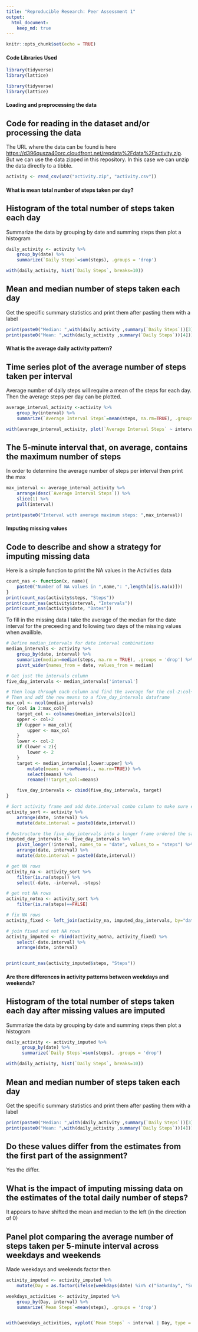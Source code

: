 ```yaml
---
title: "Reproducible Research: Peer Assessment 1"
output: 
  html_document:
    keep_md: true
---
```


```r
knitr::opts_chunk$set(echo = TRUE)
```

#### Code Libraries Used

```r
library(tidyverse)
library(lattice)
```
```r
library(tidyverse)
library(lattice)
```


#### Loading and preprocessing the data
## Code for reading in the dataset and/or processing the data

The URL where the data can be found is here <https://d396qusza40orc.cloudfront.net/repdata%2Fdata%2Factivity.zip>.
But we can use the data zipped in this repository. In this case we can unzip the data directly to a tibble.


```r
activity <- read_csv(unz("activity.zip", "activity.csv"))
```

#### What is mean total number of steps taken per day?
## Histogram of the total number of steps taken each day

Summarize the data by grouping by date and summing steps then plot a histogram

```r
daily_activity <- activity %>% 
    group_by(date) %>%
    summarize(`Daily Steps`=sum(steps), .groups = 'drop')

with(daily_activity, hist(`Daily Steps`, breaks=10))

```

## Mean and median number of steps taken each day

Get the specific summary statistics and print them after pasting them with a label

```r
print(paste0("Median: ",with(daily_activity ,summary(`Daily Steps`))[3]))
print(paste0("Mean: ",with(daily_activity ,summary(`Daily Steps`))[4]))
```

#### What is the average daily activity pattern?
## Time series plot of the average number of steps taken per interval

Average number of daily steps will require a mean of the steps for each day.
Then the average steps per day can be plotted.


```r
average_interval_activity <-activity %>% 
    group_by(interval) %>%
    summarize(`Average Interval Steps`=mean(steps, na.rm=TRUE), .groups = 'drop')

with(average_interval_activity, plot(`Average Interval Steps` ~ interval, type = "l", lwd = 2, col = "red",))
```

## The 5-minute interval that, on average, contains the maximum number of steps

In order to determine the average number of steps per interval then print the max

```r
max_interval <- average_interval_activity %>%
    arrange(desc(`Average Interval Steps`)) %>%
    slice(1) %>%
    pull(interval)

print(paste0("Interval with average maximum steps: ",max_interval))
```


#### Imputing missing values
## Code to describe and show a strategy for imputing missing data

Here is a simple function to print the NA values in the Activities data

```r
count_nas <- function(x, name){
    paste0("Number of NA values in ",name,": ",length(x[is.na(x)]))
}
print(count_nas(activity$steps, "Steps"))
print(count_nas(activity$interval, "Intervals"))
print(count_nas(activity$date, "Dates"))
```

To fill in the missing data I take the average of the median for the date interval for the preceeding and following two days of the missing values when availible.

```r
# Define median_intervals for date interval combinations
median_intervals <- activity %>% 
    group_by(date, interval) %>%
    summarize(median=median(steps, na.rm = TRUE), .groups = 'drop') %>%
    pivot_wider(names_from = date, values_from = median)

# Get just the intervals column
five_day_intervals <- median_intervals['interval']

# Then loop through each column and find the average for the col-2:col+2 frame when possible
# Then and add the new means to a five_day_intervals dataframe
max_col <- ncol(median_intervals)
for (col in 2:max_col){
    target_col <- colnames(median_intervals)[col]
    upper <- col+2
    if (upper > max_col){
        upper <- max_col
    }
    lower <- col-2
    if (lower < 2){
        lower <- 2
    }
    target <- median_intervals[,lower:upper] %>% 
        mutate(means = rowMeans(., na.rm=TRUE)) %>%
        select(means) %>%
        rename(!!target_col:=means)

    five_day_intervals <- cbind(five_day_intervals, target)
}

# Sort activity frame and add date.interval combo column to make sure each combination is represented
activity_sort <- activity %>%
    arrange(date, interval) %>%
    mutate(date.interval = paste0(date,interval))

# Restructure the five_day_intervals into a longer frame ordered the same way as activity_sort with all combos
imputed_day_intervals <- five_day_intervals %>%
    pivot_longer(!interval, names_to = "date", values_to = "steps") %>% 
    arrange(date, interval) %>%
    mutate(date.interval = paste0(date,interval))

# get NA rows
activity_na <- activity_sort %>%
    filter(is.na(steps)) %>%
    select(-date, -interval, -steps)

# get not NA rows
activity_notna <- activity_sort %>%
    filter(is.na(steps)==FALSE)

# fix NA rows
activity_fixed <- left_join(activity_na, imputed_day_intervals, by="date.interval")

# join fixed and not NA rows
activity_imputed <- rbind(activity_notna, activity_fixed) %>% 
    select(-date.interval) %>% 
    arrange(date, interval)


print(count_nas(activity_imputed$steps, "Steps"))
```

#### Are there differences in activity patterns between weekdays and weekends?
## Histogram of the total number of steps taken each day after missing values are imputed

Summarize the data by grouping by date and summing steps then plot a histogram

```r
daily_activity <- activity_imputed %>% 
      group_by(date) %>%
      summarize(`Daily Steps`=sum(steps), .groups = 'drop')

with(daily_activity, hist(`Daily Steps`, breaks=10))

```

## Mean and median number of steps taken each day

Get the specific summary statistics and print them after pasting them with a label

```r
print(paste0("Median: ",with(daily_activity ,summary(`Daily Steps`))[3]))
print(paste0("Mean: ",with(daily_activity ,summary(`Daily Steps`))[4]))
```

## Do these values differ from the estimates from the first part of the assignment?
Yes the differ.

## What is the impact of imputing missing data on the estimates of the total daily number of steps?
It appears to have shifted the mean and median to the left (in the direction of 0)


## Panel plot comparing the average number of steps taken per 5-minute interval across weekdays and weekends

Made weekdays and weekends factor then

```r
activity_imputed <- activity_imputed %>%
    mutate(Day = as.factor(ifelse(weekdays(date) %in% c("Saturday", "Sunday"), "Weekend", "Weekday")))

weekdays_activities <- activity_imputed %>%
    group_by(Day, interval) %>%
    summarize(`Mean Steps`=mean(steps), .groups = 'drop')


with(weekdays_activities, xyplot(`Mean Steps` ~ interval | Day, type = "l", lwd = 2))


```




